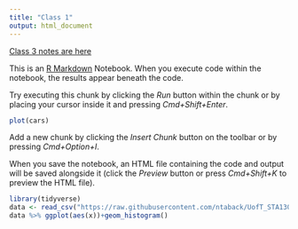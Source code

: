 ```yaml
---
title: "Class 1"
output: html_document
---
```


[Class 3 notes are here](http://utstat.utoronto.ca/alisong/tmp/Week3_Testing101.pdf)



This is an [R Markdown](http://rmarkdown.rstudio.com) Notebook. When you execute code within the notebook, the results appear beneath the code. 

Try executing this chunk by clicking the *Run* button within the chunk or by placing your cursor inside it and pressing *Cmd+Shift+Enter*. 

```r
plot(cars)
```

Add a new chunk by clicking the *Insert Chunk* button on the toolbar or by pressing *Cmd+Option+I*.

When you save the notebook, an HTML file containing the code and output will be saved alongside it (click the *Preview* button or press *Cmd+Shift+K* to preview the HTML file).


```r
library(tidyverse)
data <- read_csv("https://raw.githubusercontent.com/ntaback/UofT_STA130/master/data.csv")
data %>% ggplot(aes(x))+geom_histogram()
```



